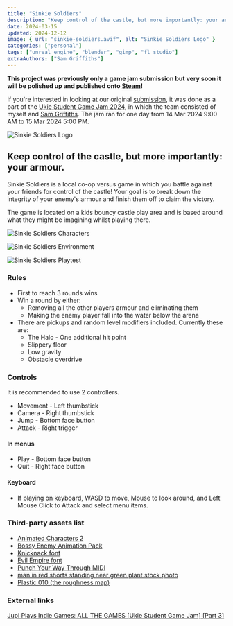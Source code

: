 ```yaml
---
title: "Sinkie Soldiers"
description: "Keep control of the castle, but more importantly: your armour."
date: 2024-03-15
updated: 2024-12-12
image: { url: "sinkie-soldiers.avif", alt: "Sinkie Soldiers Logo" }
categories: ["personal"]
tags: ["unreal engine", "blender", "gimp", "fl studio"]
extraAuthors: ["Sam Griffiths"]
---
```


**This project was previously only a game jam submission but very soon it will be polished up and published onto [Steam](https://store.steampowered.com/app/3368860/Sinkie_Soldiers)!**

If you're interested in looking at our original [submission](https://troylusty.itch.io/sinkie-soldiers), it was done as a part of the [Ukie Student Game Jam 2024](https://itch.io/jam/ukie-student-game-jam-2024), in which the team consisted of myself and [Sam Griffiths](https://samgriffiths.dev). The jam ran for one day from 14 Mar 2024 9:00 AM to 15 Mar 2024 5:00 PM.

![Sinkie Soldiers Logo](sinkie-soldiers.avif)

## Keep control of the castle, but more importantly: your armour.

Sinkie Soldiers is a local co-op versus game in which you battle against your friends for control of the castle! Your goal is to break down the integrity of your enemy's armour and finish them off to claim the victory.

The game is located on a kids bouncy castle play area and is based around what they might be imagining whilst playing there.

![Sinkie Soldiers Characters](sinkie-soldiers-characters.avif)

![Sinkie Soldiers Environment](sinkie-soldiers-environment.avif)

![Sinkie Soldiers Playtest](sinkie-soldiers-playtest.avif)

### Rules

- First to reach 3 rounds wins
- Win a round by either:
  - Removing all the other players armour and eliminating them
  - Making the enemy player fall into the water below the arena
- There are pickups and random level modifiers included. Currently these are:
  - The Halo - One additional hit point
  - Slippery floor
  - Low gravity
  - Obstacle overdrive

### Controls

It is recommended to use 2 controllers.

- Movement - Left thumbstick
- Camera - Right thumbstick
- Jump - Bottom face button
- Attack - Right trigger

#### In menus

- Play - Bottom face button
- Quit - Right face button

#### Keyboard

- If playing on keyboard, WASD to move, Mouse to look around, and Left Mouse Click to Attack and select menu items.

### Third-party assets list

- [Animated Characters 2](https://kenney.nl/assets/animated-characters-2)
- [Bossy Enemy Animation Pack](https://www.unrealengine.com/marketplace/en-US/product/bossy-enemy-animation-pack)
- [Knicknack font](https://www.myfonts.com/collections/knicknack-font-great-scott)
- [Evil Empire font](https://www.dafont.com/evil-empire.font)
- [Punch Your Way Through MIDI](https://opengameart.org/content/punch-your-way-through)
- [man in red shorts standing near green plant stock photo](https://unsplash.com/photos/man-in-red-shorts-standing-near-green-plant-A0VqdVOv6c4)
- [Plastic 010 (the roughness map)](https://ambientcg.com/view?id=Plastic010)

### External links

[Jupi Plays Indie Games: ALL THE GAMES [Ukie Student Game Jam] [Part 3]](https://youtu.be/Jyz5dkrrdVI?feature=shared&t=315)
